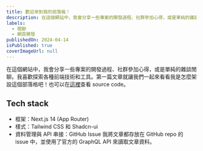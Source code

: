 ```yaml
---
title: 歡迎來到我的部落格！
description: 在這個網站中，我會分享一些專案的開發過程、社群參加心得，或是單純的雜談閒聊。我喜歡探索各種前端技術和工具，第一篇文章就讓我們一起來看看我是怎麼架設這個部落格吧！
labels:
  - 閒聊
  - 網頁開發
publishedOn: 2024-04-14
isPublished: true
coverImageUrl: null
---
```


在這個網站中，我會分享一些專案的開發過程、社群參加心得，或是單純的雜談閒聊。我喜歡探索各種前端技術和工具。第一篇文章就讓我們一起來看看我是怎麼架設這個部落格吧！也可以在[這裡](https://github.com/yeeway0609/yeeway.dev)查看 source code。

## Tech stack

- 框架：Next.js 14 (App Router)
- 樣式：Tailwind CSS 和 Shadcn-ui
- 資料管理與 API 串接：GitHub Issue
  我將文章都存放在 GitHub repo 的 issue 中，並使用了官方的 GraphQL API 來讀取文章資料。
